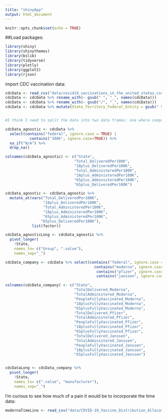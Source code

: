 ```yaml
---
title: "shinyApp"
output: html_document
---
```


```r
knitr::opts_chunk$set(echo = TRUE)
```

##Load packages:
```r
library(shiny)
library(shinythemes)
library(bslib)
library(tidyverse)
library(plotly)
library(ggplot2)
library(rjson)
```

import CDC vaccination data:

```r

cdcData <- read_csv("data/covid19_vaccinations_in_the_united_states.csv", skip = 2) 
cdcData <- cdcData %>% rename_with(~ gsub(" ", "_", names(cdcData)))
cdcData <- cdcData %>% rename_with(~ gsub("/", "_", names(cdcData)))
cdcData <- cdcData %>% mutate(State_Territory_Federal_Entity = gsub(" State", "", State_Territory_Federal_Entity))


#I think I need to split the data into two data frames: one where company is a variable, and one where it is not:

cdcData_agnostic <- cdcData %>% 
  select(contains("federal", ignore.case = TRUE) |
           contains("100k", ignore.case=TRUE)) %>%
  na_if("N/A") %>% 
  drop_na()

colnames(cdcData_agnostic) <- c("State", 
                               "Total_DeliveredPer100K", 
                               "18plus_DeliveredPer100K", 
                               "Total_AdministeredPer100K", 
                               "18plus_AdministeredPer100K", 
                               "65plus_AdministeredPer100K",
                               "65plus_DeliveredPer100K")

cdcData_agnostic <- cdcData_agnostic %>%
  mutate_at(vars("Total_DeliveredPer100K", 
                 "18plus_DeliveredPer100K", 
                 "Total_AdministeredPer100K", 
                 "18plus_AdministeredPer100K", 
                 "65plus_AdministeredPer100K",
                "65plus_DeliveredPer100K"), 
            list(factor))

cdcData_agnosticLong <- cdcData_agnostic %>%
  pivot_longer(
    !State,
    names_to= c("Group", ".value"),
    names_sep="_")

cdcData_company <- cdcData %>% select(contains("federal", ignore.case = TRUE) |
                                        contains("moderna", ignore.case=TRUE) | 
                                         contains("pfizer", ignore.case=TRUE) | 
                                         contains("janssen", ignore.case=TRUE))

colnames(cdcData_company) <- c("State", 
                               "TotalDelivered_Moderna", 
                               "TotalAdministered_Moderna", 
                               "PeopleFullyVaccinated_Moderna", 
                               "18plusFullyVaccinated_Moderna", 
                               "65plusFullyVaccinated_Moderna",
                               "TotalDelivered_Pfizer", 
                               "TotalAdministered_Pfizer", 
                               "PeopleFullyVaccinated_Pfizer", 
                               "18plusFullyVaccinated_Pfizer", 
                               "65plusFullyVaccinated_Pfizer",
                               "TotalDelivered_Janssen", 
                               "TotalAdministered_Janssen", 
                               "PeopleFullyVaccinated_Janssen", 
                               "18plusFullyVaccinated_Janssen", 
                               "65plusFullyVaccinated_Janssen")


cdcDataLong <- cdcData_company %>%
  pivot_longer(
    !State,
    names_to= c(".value", "manufacturer"),
    names_sep="_")


```

I'm curious to see how much of a pain it would be to incorporate the time data:

```r

modernaTimeLine <- read_csv("data/COVID-19_Vaccine_Distribution_Allocations_by_Jurisdiction_-_Moderna.csv")

```

